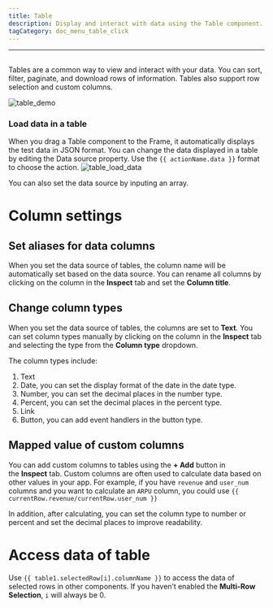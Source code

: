 ```yaml
---
title: Table
description: Display and interact with data using the Table component.
tagCategory: doc_menu_table_click
---
```

---

## <Heading hidden>Table</Heading>

Tables are a common way to view and interact with your data. You can sort, filter, paginate, and download rows of information. Tables also support row selection and custom columns.

![table_demo](https://github.com/illacloud/illacloud.com/blob/main/src/img/docs/table_demo.png)

### Load data in a table

When you drag a Table component to the Frame, it automatically displays the test data in JSON format. You can change the data displayed in a table by editing the Data source property. Use the `{{ actionName.data }}` format to choose the action.
![table_load_data](https://github.com/illacloud/illacloud.com/blob/main/src/img/docs/table_load_data.png)

You can also set the data source by inputing an array. 

# Column settings

## Set aliases for data columns

When you set the data source of tables, the column name will be automatically set based on the data source. You can rename all columns by clicking on the column in the **Inspect** tab and set the **Column title**.

## Change column types

When you set the data source of tables, the columns are set to **Text**. You can set column types manually by clicking on the column in the **Inspect** tab and selecting the type from the **Column type** dropdown. 

The column types include: 

1. Text
2. Date, you can set the display format of the date in the date type.
3. Number, you can set the decimal places in the number type. 
4. Percent, you can set the decimal places in the percent type.
5. Link
6. Button, you can add event handlers in the button type.

## Mapped value of custom columns

You can add custom columns to tables using the **+ Add** button in the **Inspect** tab. Custom columns are often used to calculate data based on other values in your app. For example, if you have `revenue` and `user_num` columns and you want to calculate an `ARPU` column, you could use `{{ currentRow.revenue/currentRow.user_num }}`

In addition, after calculating, you can set the column type to number or percent and set the decimal places to improve readability.


# Access data of table

Use `{{ table1.selectedRow[i].columnName }}` to access the data of selected rows in other components. If you haven’t enabled the **Multi-Row Selection**, `i` will always be 0. 

